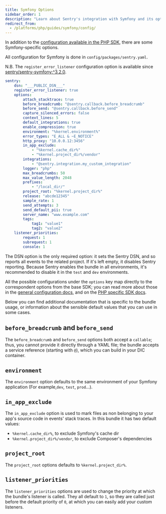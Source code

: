```yaml
---
title: Symfony Options
sidebar_order: 1
description: "Learn about Sentry's integration with Symfony and its options for breadcrumbs, and performance."
redirect_from:
  - /platforms/php/guides/symfony/config/
---
```


In addition to the [configuration available in the PHP SDK](../configuration/options/), there are some Symfony-specific options.

All configuration for Symfony is done in `config/packages/sentry.yaml`.

N.B. The `register_error_listener` configuration option is available since [sentry/sentry-symfony:^3.2.0](https://github.com/getsentry/sentry-symfony/releases/tag/3.2.0).

```yaml {filename:config/packages/sentry.yaml}
sentry:
    dsn: "___PUBLIC_DSN___"
    register_error_listener: true
    options:
        attach_stacktrace: true
        before_breadcrumb: "@sentry.callback.before_breadcrumb"
        before_send: "@sentry.callback.before_send"
        capture_silenced_errors: false
        context_lines: 5
        default_integrations: true
        enable_compression: true
        environment: "%kernel.environment%"
        error_types: "E_ALL & ~E_NOTICE"
        http_proxy: "10.0.0.12:3456"
        in_app_exclude:
            - "%kernel.cache_dir%"
            - "%kernel.project_dir%/vendor"
        integrations:
            - "@sentry.integration.my_custom_integration"
        logger: "php"
        max_breadcrumbs: 50
        max_value_length: 2048
        prefixes:
            - "/local_dir/"
        project_root: "%kernel.project_dir%"
        release: "abcde12345"
        sample_rate: 1
        send_attempts: 3
        send_default_pii: true
        server_name: "www.example.com"
        tags:
            tag1: "value1"
            tag2: "value2"
    listener_priorities:
        request: 1
        subrequest: 1
        console: 1
```

The DSN option is the only required option: it sets the Sentry DSN, and so reports all events to the related project. If it's
left empty, it disables Sentry reporting. Because Sentry enables the bundle in all environments, it's recommended to
disable it in the `test` and `dev` environments.

All the possible configurations under the `options` key map directly to the correspondent options from the base SDK;
you can read more about those in the [general configuration docs](../configuration/),
and on the [PHP specific SDK docs](../config/).

Below you can find additional documentation that is specific to the bundle usage, or information about the sensible default
values that you can use in some cases.

## `before_breadcrumb` and `before_send`

The `before_breadcrumb` and `before_send` options both accept a `callable`; thus, you cannot provide it directly through
a YAML file; the bundle accepts a service reference (starting with `@`), which you can build in your DIC container.

## `environment`

The `environment` option defaults to the same environment of your Symfony application (For example,`dev`, `test`, `prod`...).

## `in_app_exclude`

The `in_app_exclude` option is used to mark files as non belonging to your app's source code in events' stack traces.
In this bundle it has two default values:

- `%kernel.cache_dir%`, to exclude Symfony's cache dir
- `%kernel.project_dir%/vendor`, to exclude Composer's dependencies

## `project_root`

The `project_root` options defaults to `%kernel.project_dir%`.

## `listener_priorities`

The `listener_priorities` options are used to change the priority at which the bundle's listener is called. They all default
to `1`, so they are called just before the default priority of `0`, at which you can easily add your custom listeners.
